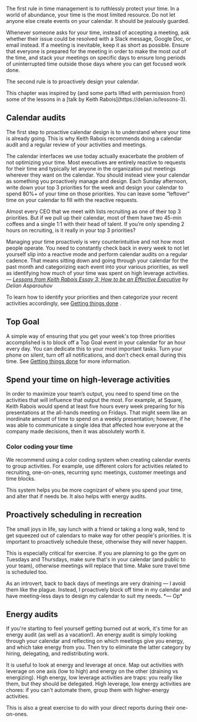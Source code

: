 
The first rule in time management is to ruthlessly protect your time. In a world of abundance, your time is the most limited resource. Do not let anyone else create events on your calendar. It should be jealously guarded.

Whenever someone asks for your time, instead of accepting a meeting, ask whether their issue could be resolved with a Slack message, Google Doc, or email instead. If a meeting is inevitable, keep it as short as possible. Ensure that everyone is prepared for the meeting in order to make the most out of the time, and stack your meetings on specific days to ensure long periods of uninterrupted time outside those days where you can get focused work done.

The second rule is to proactively design your calendar.

<Callout emoji="💡">
This chapter was inspired by (and some parts lifted with permission from) some of the lessons in a [talk by Keith Rabois](https://delian.io/lessons-3).
</Callout>

## Calendar audits

The first step to proactive calendar design is to understand where your time is already going. This is why Keith Rabois recommends doing a calendar audit and a regular review of your activities and meetings.

<Callout emoji="🖋">
The calendar interfaces we use today actually exacerbate the problem of not optimizing your time. Most executives are entirely reactive to requests for their time and typically let anyone in the organization put meetings wherever they want on the calendar. You should instead view your calendar as something you proactively manage and design. Each Sunday afternoon, write down your top 3 priorities for the week and design your calendar to spend 80%+ of your time on those priorities. You can leave some “leftover” time on your calendar to fill with the reactive requests.

Almost every CEO that we meet with lists recruiting as one of their top 3 priorities. But if we pull up their calendar, most of them have two 45-min coffees and a single 1:1 with their head of talent. If you’re only spending 2 hours on recruiting, is it really in your top 3 priorities?

Managing your time proactively is very counterintuitive and not how most people operate. You need to constantly check back in every week to not let yourself slip into a reactive mode and perform calendar audits on a regular cadence. That means sitting down and going through your calendar for the past month and categorizing each event into your various priorities, as well as identifying how much of your time was spent on high leverage activities.
*— [Lessons from Keith Rabois Essay 3: How to be an Effective Executive](https://delian.io/lessons-3) by Delian Asparouhov*
</Callout>

To learn how to identify your priorities and then categorize your recent activities accordingly, see [Getting things done](https://www.notion.so/Getting-things-done-58872d39944a49f5a72be1fffdf26886) .

## Top Goal

A simple way of ensuring that you get your week's top three priorities accomplished is to block off a Top Goal event in your calendar for an hour every day. You can dedicate this to your most important tasks. Turn your phone on silent, turn off all notifications, and don't check email during this time. See [Getting things done](https://www.notion.so/Getting-things-done-58872d39944a49f5a72be1fffdf26886) for more information.

## Spend your time on high-leverage activities

In order to maximize your team’s output, you need to spend time on the activities that will influence that output the most. For example, at Square, Keith Rabois would spend at least five hours every week preparing for his presentations at the all-hands meeting on Fridays. That might seem like an inordinate amount of time to spend on a weekly presentation; however, if he was able to communicate a single idea that affected how everyone at the company made decisions, then it was absolutely worth it.

### Color coding your time

We recommend using a color coding system when creating calendar events to group activities. For example, use different colors for activities related to recruiting, one-on-ones, recurring sync meetings, customer meetings and time blocks.

This system helps you be more cognizant of where you spend your time, and alter that if needs be. It also helps with energy audits.

## Proactively scheduling in recreation

The small joys in life, say lunch with a friend or taking a long walk, tend to get squeezed out of calendars to make way for other people's priorities. It is important to proactively schedule these, otherwise they will never happen.

This is especially critical for exercise. If you are planning to go the gym on Tuesdays and Thursdays, make sure that's in your calendar (and public to your team), otherwise meetings will replace that time. Make sure travel time is scheduled too.

<Callout emoji="🗣">
As an introvert, back to back days of meetings are very draining — I avoid them like the plague. Instead, I proactively block off time in my calendar and have meeting-less days to design my calendar to suit my needs.
 *— Op*
</Callout>

## Energy audits

If you're starting to feel yourself getting burned out at work, it's time for an energy audit (as well as a vacation!). An energy audit is simply looking through your calendar and reflecting on which meetings give you energy, and which take energy from you. Then try to eliminate the latter category by hiring, delegating, and redistributing work.

It is useful to look at energy and leverage at once. Map out activities with leverage on one axis (low to high) and energy on the other (draining vs energizing). High energy, low leverage activities are traps: you really like them, but they should be delegated. High leverage, low energy activities are chores: if you can't automate them, group them with higher-energy activities.

This is also a great exercise to do with your direct reports during their one-on-ones.